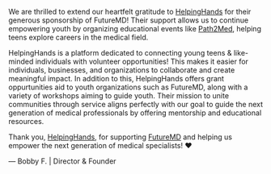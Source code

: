 We are thrilled to extend our heartfelt gratitude to <a href="https://www.instagram.com/helpinghandsapp/">HelpingHands</a> for their generous sponsorship of FutureMD! Their support allows us to continue empowering youth by organizing educational events like <a href="https://futuremd.net/path2med">Path2Med</a>, helping teens explore careers in the medical field.

HelpingHands is a platform dedicated to connecting young teens & like-minded individuals with volunteer opportunities! This makes it easier for individuals, businesses, and organizations to collaborate and create meaningful impact. In addition to this, HelpingHands offers grant oppurtunities aid to youth organizations such as FutureMD, along with a variety of workshops aiming to guide youth. Their mission to unite communities through service aligns perfectly with our goal to guide the next generation of medical professionals by offering mentorship and educational resources.

Thank you, <a href="https://www.instagram.com/helpinghandsapp/">HelpingHands</a>, for supporting <a href="https://futuremd.net">FutureMD</a> and helping us empower the next generation of medical specialists! ❤️

— Bobby F. | Director & Founder
